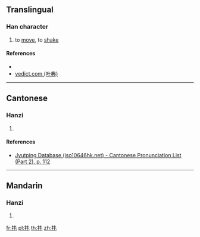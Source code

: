 {{character info/new}}
==Translingual==

===Han character===
{{Han char|rn=64|rad=手|as=03|sn=6|four=55010|canj=QQU}}

# to [[move]], to [[shake]]

====References====
* {{Han ref|kx=0418.120|dkj=11812|dj=0765.070|hdz=31831.010|uh=6265|ud=25189|bh=C9EC|bd=51692}}
* [http://yedict.com/htm/62/6265.htm yedict.com (叶典)]

----

==Cantonese==

===Hanzi===
{{yue-hanzi|jyut=[[dan3]]|y=dan3}}

# {{defn|lang=yue|sort=手03}}

====References====
* [http://www.iso10646hk.net/jp/document/download.jsp Jyutping Database (iso10646hk.net) - Cantonese Pronunciation List (Part 2), p. 112]

----

==Mandarin==

===Hanzi===
{{cmn-hanzi|pin=[[dèn]] ([[den4]])|wg=ten<sup>4</sup>}}

# {{defn|lang=cmn|sort=手03}}

[[fr:扥]]
[[pl:扥]]
[[th:扥]]
[[zh:扥]]